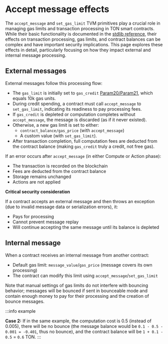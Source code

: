 
# Accept message effects

The `accept_message` and `set_gas_limit` TVM primitives play a crucial role in managing gas limits and transaction processing in TON smart contracts. While their basic functionality is documented in the [stdlib reference](/v3/documentation/smart-contracts/func/docs/stdlib#accept_message), their effects on transaction processing, gas limits, and contract balances can be complex and have important security implications. This page explores these effects in detail, particularly focusing on how they impact external and internal message processing.

## External messages

External messages follow this processing flow:

* The `gas_limit` is initially set to `gas_credit` [Param20/Param21](/v3/documentation/network/configs/blockchain-configs#param-20-and-21), which equals 10k gas units.
* During credit spending, a contract must call `accept_message` to `set_gas_limit`, indicating its readiness to pay processing fees.
* If `gas_credit` is depleted or computation completes without `accept_message`, the message is discarded (as if it never existed).
* Otherwise, a new gas limit is set to either:
  * `contract_balance/gas_price` (with `accept_message`)
  * A custom value (with `set_gas_limit`).
* After transaction completion, full computation fees are deducted from the contract balance (making `gas_credit` truly a credit, not free gas).

If an error occurs after `accept_message` (in either Compute or Action phase):

* The transaction is recorded on the blockchain
* Fees are deducted from the contract balance
* Storage remains unchanged
* Actions are not applied

**Critical security consideration**

If a contract accepts an external message and then throws an exception (due to invalid message data or serialization errors), it:

* Pays for processing
* Cannot prevent message replay
* Will continue accepting the same message until its balance is depleted

## Internal message

When a contract receives an internal message from another contract:

* Default gas limit: `message_value`/`gas_price` (message covers its own processing)
* The contract can modify this limit using `accept_message`/`set_gas_limit`

Note that manual settings of gas limits do not interfere with bouncing behavior; messages will be bounced if sent in bounceable mode and contain enough money to pay for their processing and the creation of bounce messages.

:::info example

**Case 2:**
If in the same example, the computation cost is 0.5 (instead of 0.005), there will be no bounce (the message balance would be `0.1 - 0.5 - 0.001 = -0.401`, thus no bounce), and the contract balance will be `1 + 0.1 - 0.5` = `0.6` TON.
:::

<Feedback />

